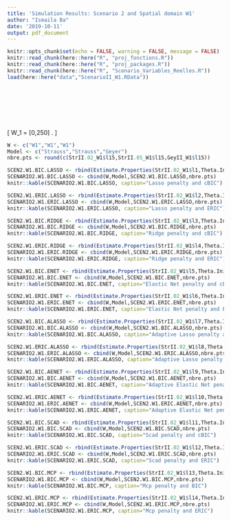 ```yaml
---
title: 'Simulation Results: Scenario 2 and Spatial domain W1'
author: "Ismaila Ba"
date: '2019-10-11'
output: pdf_document
---
```


```r
knitr::opts_chunk$set(echo = FALSE, warning = FALSE, message = FALSE)
knitr::read_chunk(here::here("R", "proj_fonctions.R"))
knitr::read_chunk(here::here("R", "proj_packages.R"))
knitr::read_chunk(here::here("R", "Scenario_Variables_Reelles.R"))
load(here::here("data","ScenarioII_W1.RData"))
```

```r
```

```r
```

```r
```

```r
```

```r
```

```r
```

```r
```

\[
W_1 = [0,250] \times [0,125]. 
\]

```r
W <- c("W1","W1","W1")
Model <- c("Strauss","Strauss","Geyer")
nbre.pts <- round(c(StrII.02_W1$l15,StrII.05_W1$l15,GeyII_W1$l15))
```


```r
SCEN2.W1.BIC.LASSO <- rbind(Estimate.Properties(StrII.02_W1$l1,Theta.Init.StraussII1.02,method="pen"),Estimate.Properties(StrII.05_W1$l1,Theta.Init.StraussII1.05,method="pen"),Estimate.Properties(GeyII_W1$l1,Theta.Init.GeyerII1,method="pen"))
SCENARIO2.W1.BIC.LASSO <- cbind(W,Model,SCEN2.W1.BIC.LASSO,nbre.pts)
knitr::kable(SCENARIO2.W1.BIC.LASSO, caption="Lasso penalty and cBIC")
```

```r
SCEN2.W1.ERIC.LASSO <- rbind(Estimate.Properties(StrII.02_W1$l2,Theta.Init.StraussII1.02,method="pen"),Estimate.Properties(StrII.05_W1$l2,Theta.Init.StraussII1.05,method="pen"),Estimate.Properties(GeyII_W1$l2,Theta.Init.GeyerII1,method="pen"))
SCENARIO2.W1.ERIC.LASSO <- cbind(W,Model,SCEN2.W1.ERIC.LASSO,nbre.pts)
knitr::kable(SCENARIO2.W1.ERIC.LASSO, caption="Lasso penalty and ERIC")
```

```r
SCEN2.W1.BIC.RIDGE <- rbind(Estimate.Properties(StrII.02_W1$l3,Theta.Init.StraussII1.02,method="pen"),Estimate.Properties(StrII.05_W1$l3,Theta.Init.StraussII1.05,method="pen"),Estimate.Properties(GeyII_W1$l3,Theta.Init.GeyerII1,method="pen"))
SCENARIO2.W1.BIC.RIDGE <- cbind(W,Model,SCEN2.W1.BIC.RIDGE,nbre.pts)
knitr::kable(SCENARIO2.W1.BIC.RIDGE, caption="Ridge penalty and cBIC")
```

```r
SCEN2.W1.ERIC.RIDGE <- rbind(Estimate.Properties(StrII.02_W1$l4,Theta.Init.StraussII1.02,method="pen"),Estimate.Properties(StrII.05_W1$l4,Theta.Init.StraussII1.05,method="pen"),Estimate.Properties(GeyII_W1$l4,Theta.Init.GeyerII1,method="pen"))
SCENARIO2.W1.ERIC.RIDGE <- cbind(W,Model,SCEN2.W1.ERIC.RIDGE,nbre.pts)
knitr::kable(SCENARIO2.W1.ERIC.RIDGE, caption="Ridge penalty and ERIC")
```

```r
SCEN2.W1.BIC.ENET <- rbind(Estimate.Properties(StrII.02_W1$l5,Theta.Init.StraussII1.02,method="pen"),Estimate.Properties(StrII.05_W1$l5,Theta.Init.StraussII1.05,method="pen"),Estimate.Properties(GeyII_W1$l5,Theta.Init.GeyerII1,method="pen"))
SCENARIO2.W1.BIC.ENET <- cbind(W,Model,SCEN2.W1.BIC.ENET,nbre.pts)
knitr::kable(SCENARIO2.W1.BIC.ENET, caption="Elastic Net penalty and cBIC")
```

```r
SCEN2.W1.ERIC.ENET <- rbind(Estimate.Properties(StrII.02_W1$l6,Theta.Init.StraussII1.02,method="pen"),Estimate.Properties(StrII.05_W1$l6,Theta.Init.StraussII1.05,method="pen"),Estimate.Properties(GeyII_W1$l6,Theta.Init.GeyerII1,method="pen"))
SCENARIO2.W1.ERIC.ENET <- cbind(W,Model,SCEN2.W1.ERIC.ENET,nbre.pts)
knitr::kable(SCENARIO2.W1.ERIC.ENET, caption="Elastic Net penalty and ERIC")
```

```r
SCEN2.W1.BIC.ALASSO <- rbind(Estimate.Properties(StrII.02_W1$l7,Theta.Init.StraussII1.02,method="pen"),Estimate.Properties(StrII.05_W1$l7,Theta.Init.StraussII1.05,method="pen"),Estimate.Properties(GeyII_W1$l7,Theta.Init.GeyerII1,method="pen"))
SCENARIO2.W1.BIC.ALASSO <- cbind(W,Model,SCEN2.W1.BIC.ALASSO,nbre.pts)
knitr::kable(SCENARIO2.W1.BIC.ALASSO, caption="Adaptive Lasso penalty and cBIC")
```

```r
SCEN2.W1.ERIC.ALASSO <- rbind(Estimate.Properties(StrII.02_W1$l8,Theta.Init.StraussII1.02,method="pen"),Estimate.Properties(StrII.05_W1$l8,Theta.Init.StraussII1.05,method="pen"),Estimate.Properties(GeyII_W1$l8,Theta.Init.GeyerII1,method="pen"))
SCENARIO2.W1.ERIC.ALASSO <- cbind(W,Model,SCEN2.W1.ERIC.ALASSO,nbre.pts)
knitr::kable(SCENARIO2.W1.ERIC.ALASSO, caption="Adaptive Lasso penalty and ERIC")
```

```r
SCEN2.W1.BIC.AENET <- rbind(Estimate.Properties(StrII.02_W1$l9,Theta.Init.StraussII1.02,method="pen"),Estimate.Properties(StrII.05_W1$l9,Theta.Init.StraussII1.05,method="pen"),Estimate.Properties(GeyII_W1$l9,Theta.Init.GeyerII1,method="pen"))
SCENARIO2.W1.BIC.AENET <- cbind(W,Model,SCEN2.W1.BIC.AENET,nbre.pts)
knitr::kable(SCENARIO2.W1.BIC.AENET, caption="Adaptive Elastic Net penalty and cBIC")
```

```r
SCEN2.W1.ERIC.AENET <- rbind(Estimate.Properties(StrII.02_W1$l10,Theta.Init.StraussII1.02,method="pen"),Estimate.Properties(StrII.05_W1$l10,Theta.Init.StraussII1.05,method="pen"),Estimate.Properties(GeyII_W1$l10,Theta.Init.GeyerII1,method="pen"))
SCENARIO2.W1.ERIC.AENET <- cbind(W,Model,SCEN2.W1.ERIC.AENET,nbre.pts)
knitr::kable(SCENARIO2.W1.ERIC.AENET, caption="Adaptive Elastic Net penalty and ERIC")
```

```r
SCEN2.W1.BIC.SCAD <- rbind(Estimate.Properties(StrII.02_W1$l11,Theta.Init.StraussII1.02,method="pen"),Estimate.Properties(StrII.05_W1$l11,Theta.Init.StraussII1.05,method="pen"),Estimate.Properties(GeyII_W1$l11,Theta.Init.GeyerII1,method="pen"))
SCENARIO2.W1.BIC.SCAD <- cbind(W,Model,SCEN2.W1.BIC.SCAD,nbre.pts)
knitr::kable(SCENARIO2.W1.BIC.SCAD, caption="Scad penalty and cBIC")
```

```r
SCEN2.W1.ERIC.SCAD <- rbind(Estimate.Properties(StrII.02_W1$l12,Theta.Init.StraussII1.02,method="pen"),Estimate.Properties(StrII.05_W1$l12,Theta.Init.StraussII1.05,method="pen"),Estimate.Properties(GeyII_W1$l12,Theta.Init.GeyerII1,method="pen"))
SCENARIO2.W1.ERIC.SCAD <- cbind(W,Model,SCEN2.W1.ERIC.SCAD,nbre.pts)
knitr::kable(SCENARIO2.W1.ERIC.SCAD, caption="Scad penalty and ERIC")
```

```r
SCEN2.W1.BIC.MCP <- rbind(Estimate.Properties(StrII.02_W1$l13,Theta.Init.StraussII1.02,method="pen"),Estimate.Properties(StrII.05_W1$l13,Theta.Init.StraussII1.05,method="pen"),Estimate.Properties(GeyII_W1$l13,Theta.Init.GeyerII1,method="pen"))
SCENARIO2.W1.BIC.MCP <- cbind(W,Model,SCEN2.W1.BIC.MCP,nbre.pts)
knitr::kable(SCENARIO2.W1.BIC.MCP, caption="Mcp penalty and BIC")
```

```r
SCEN2.W1.ERIC.MCP <- rbind(Estimate.Properties(StrII.02_W1$l14,Theta.Init.StraussII1.02,method="pen"),Estimate.Properties(StrII.05_W1$l14,Theta.Init.StraussII1.05,method="pen"),Estimate.Properties(GeyII_W1$l14,Theta.Init.GeyerII1,method="pen"))
SCENARIO2.W1.ERIC.MCP <- cbind(W,Model,SCEN2.W1.ERIC.MCP,nbre.pts)
knitr::kable(SCENARIO2.W1.ERIC.MCP, caption="Mcp penalty and ERIC")
```